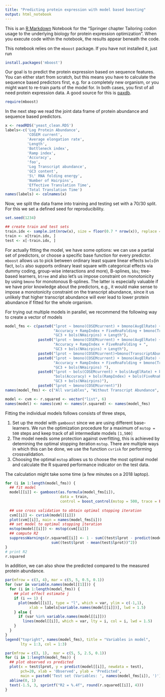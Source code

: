 ```yaml
---
title: "Predicting protein expression with model based boosting"
output: html_notebook
---
```


This is an [R Markdown](http://rmarkdown.rstudio.com) Notebook for the "Springer chapter Tailoring codon usage to the underlying biology for protein expression optimization". When you execute code within the notebook, the results appear beneath the code. 

This notebook relies on the `mboost` package. If you have not installed it, just run

```r
install.packages('mboost')
```

Our goal is to predict the protein expression based on sequence features. You can either start from scratch, but this means you have to calculate the sequence based predictors first, e.g. for a completely new organism, or you might want to re-train parts of the model for. 
In both cases, you first of all need protein expression data. A good source for this is [paxdb](https://pax-db.org/).  

```r
require(mboost)
```
In the next step we read the joint data frame of protein abundance and sequence based predictors.

```r
x <- readRDS('yeast_clean.RDS')
labels<-c('Log Protein Abundance',
          'COSEM current',
          'Average elongation rate',
          'Length',
          'Bottleneck index',
          'Ramp index',
          'Accuracy',
          'foo',
          'Log Transcript abundance',
          'GC3 content',
          '5\' RNA folding energy',
          'Number of Hairpins',
          'Effective Translation Time',
          'Total Translation Time')
names(labels) <- colnames(x)
```

Now, we split the data frame into training and testing set with a 70/30 split. For this we set a defined seed for reproducibility.

```r
set.seed(1234)

## create train and test sets
train.idx <- sample.int(nrow(x), size = floor(0.7 * nrow(x)), replace = FALSE)
train <- x[train.idx, ]
test <- x[-train.idx, ]

```

For actually fitting the model, we have some options: we can use a partial set of predictors, or choose a specific base function for every predictor. `mboost` allows us to pick between ordinary least square linear effects `bols`(in fact, `bols` also supports ordinary least square with categorical effects via dummy coding, group-wise interactions and more), B-splines, `bbs`; tree-based learners, `btree` and also let's us impose constraint on monotonicity by using `bmono` for monotonous B-splines. The latter is especially valuable if we have prior knowledge about the predictors, e.g., it would make sense to impose a monotonicity constraint on the transcript abundance, since it us unlikely that higher transcript abundance will ever lead to lower protein abundance if fitted for the whole organism.

For trying out multiple models in parallel, we recommend the following way to create a vector of models
```r
model_fms <- c(paste0("lprot ~ bmono(COSEMcurrent) + bmono(AvgElRate) + BottleneckIndex + ",
                      "Accuracy + RampIndex + FiveRnaFolding + bmono(TranscriptAbundance) + ",
                      "GC3 + bols(NHairpins) + Length"),
               paste0("lprot ~ bmono(COSEMcurrent) + bmono(AvgElRate) + BottleneckIndex + ",
                      "Accuracy + RampIndex + FiveRnaFolding + ",
                      "GC3 + bols(NHairpins) + Length"),
               paste0("lprot ~ bmono(COSEMcurrent)+bmono(TranscriptAbundance)"),
               paste0("lprot ~ bmono(COSEMcurrent) + bmono(AvgElRate) + BottleneckIndex + ",
                      "Accuracy + RampIndex + FiveRnaFolding + bmono(TranscriptAbundance) + ",
                      "GC3 + bols(NHairpins) "),
               paste0("lprot ~ bols(COSEMcurrent) + bols(AvgElRate) + bols(BottleneckIndex) + ",
                      "bols(Accuracy) + bols(RampIndex) + bols(FiveRnaFolding) + bols(TranscriptAbundance) + ",
                      "GC3 + bols(NHairpins)"),
               paste0("lprot ~ bmono(COSEMcurrent)"))
names(model_fms) <- c("All variables", "Without Transcript Abundance", "Only COSEM and Transcript Abundance","Even More","Linear Approximation","Only current")

model <- cvm <- r.squared <- vector("list", 6)
names(model) <- names(cvm) <- names(r.squared) <- names(model_fms)
```
Fitting the individual models follows consists of three steps,

  1. Set up the model with `gamboost` since we are using different base-learners. We run the optimization procedure for a maximum of `mstop = 500` steps and keep track of all intermediate models `[1,500]`
  2. The model needs some protection against overfitting, this is achieved by detemining the optimal stopping iteration `mstop`.  There are multiple ways in which this can be done, we use the function `cvrisk` for performing crossvalidation.
  3. Choosing the optimal `mstop` allows us to choose the most optimal model and calculate the R squared performance indicator on the test data.

The calculation might take some time (a few minutes on a 2018 laptop).

```r
for (i in 1:length(model_fms)) {
  ## fit model
  model[[i]] <- gamboost(as.formula(model_fms[i]),
                         data = train,
                         control = boost_control(mstop = 500, trace = FALSE))
  
  ## use cross validation to obtain optimal stopping iteration
  cvm[[i]] <- cvrisk(model[[i]])
  plot(cvm[[i]], main = names(model_fms[i]))
  ## set model to optimal stopping iteration
  mstop(model[[i]]) <- mstop(cvm[[i]])
  ## compute R2
  suppressWarnings(r.squared[[i]] <- 1 - sum((test$lprot - predict(model[[i]], newdata = test))^2) / 
                     sum((test$lprot - mean(test$lprot))^2))
}
# print R2
r.squared
```
In addition, we can also show the predicted compared to the measured protein abundance.
```r
par(mfrow = c(3, 4), mar = c(5, 5, 0.5, 0.1))
for (var in variable.names(model[[1]])) {
  for (i in 1:length(model_fms)) {
    ## plot effect estimate j
    if (i == 1) {
      plot(model[[i]], type = "l", which = var, ylim = c(-1,1),
           xlab = labels[variable.names(model[[i]])], lwd = 1.5)
    } else {
      if (var %in% variable.names(model[[i]]))
        lines(model[[i]], which = var, lty = i, col = i, lwd = 1.5)
    }        
  }
}
legend("topright", names(model_fms), title = "Variables in model", 
       lty = 1:3, col = 1:3)

par(mfrow = c(3, 1),  mar = c(5, 5, 2.5, 0.1))
for (i in 1:length(model_fms)) {
  ## plot observed vs predicted
  plot(x = test$lprot, y = predict(model[[i]], newdata = test),
       pch=20, xlab = 'Observed', ylab = 'Predicted', 
       main = paste0('Test set (Variables: ', names(model_fms[i]), ')'))
  abline(0, 1)
  text(-1.5, 3, sprintf("R2 = %.4f", round(r.squared[[i]], 4)))
}
```
